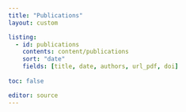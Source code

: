 ```yaml
---
title: "Publications"
layout: custom

listing:
  - id: publications
    contents: content/publications
    sort: "date"
    fields: [title, date, authors, url_pdf, doi]
    
toc: false

editor: source
---
```


::: {#publications}
:::
